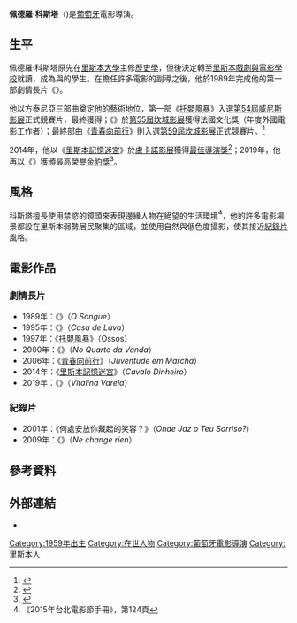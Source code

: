 {{Infobox person
| name  = 佩德羅·科斯塔<br/>Pedro Costa
| image = 
| imagesize = 
| caption = 
| birth_date = {{birth date and age|1958|12|30}}
| birth_place = {{POR}}[[里斯本|里斯本]]
| nationality = {{POR}}
| years_active = 1989年至今
| occupation = 電影導演、編劇
| spouse = 
}}

'''佩德羅·科斯塔'''（{{lang-pt|Pedro Costa}})是[[葡萄牙|葡萄牙]]電影導演。

== 生平 ==
佩德羅·科斯塔原先在[[里斯本大學|里斯本大學]]主修[[歷史學|歷史學]]，但後決定轉至[[里斯本戲劇與電影學校|里斯本戲劇與電影學校]]就讀，成為{{link-pt|安東尼奧·雷斯|António Reis (cineasta)}}與{{link-pt|保羅·洛查|Paulo Rocha (cineasta)}}的學生。在擔任許多電影的副導之後，他於1989年完成他的第一部劇情長片《{{link-en|血 (電影)|O Sangue|血}}》。

他以方泰尼亞三部曲奠定他的藝術地位，第一部《[[托嬰風暴|托嬰風暴]]》入選[[第54屆威尼斯影展|第54屆威尼斯影展]]正式競賽片，最終獲得{{link-en|金奧塞拉獎最佳攝影|Golden Osella}}；《{{link-pt|在凡妲的小房間裡|No Quarto da Vanda}}》於[[第55屆坎城影展|第55屆坎城影展]]獲得法國文化獎（年度外國電影工作者）；最終部曲《[[青春向前行|青春向前行]]》則入選[[第59届戛纳电影节|第59屆坎城影展]]正式競賽片。<ref name="cannes-2006.com">{{cite web|url=http://www.festival-cannes.com/en/archives/ficheFilm/id/4360212/year/2006.html|title=Festival de Cannes: Colossal Youth|accessdate=2009-12-13|work=festival-cannes.com|archive-date=2009-10-03|archive-url=https://web.archive.org/web/20091003132432/http://www.festival-cannes.com/en/archives/ficheFilm/id/4360212/year/2006.html|dead-url=no}}</ref>

2014年，他以《[[里斯本記憶迷宮|里斯本記憶迷宮]]》於[[盧卡諾影展|盧卡諾影展]]獲得[[盧卡諾影展最佳導演獎|最佳導演獎]]<ref>{{cite web|url= http://www.publico.pt/culturaipsilon/noticia/pedro-costa-a-concurso-e-edgar-pera-fora-de-concurso-em-locarno-1663087#/0|title= Pedro Costa estreia novo filme em Locarno|author= Jorge Mourinha|date= 16 July 2014|accessdate= 16 July 2014|work= [[publico.pt|publico.pt]]|language= pt|archive-date= 2016-10-07|archive-url= https://web.archive.org/web/20161007000922/https://www.publico.pt/culturaipsilon/noticia/pedro-costa-a-concurso-e-edgar-pera-fora-de-concurso-em-locarno-1663087#/0|dead-url= no}}</ref>；2019年，他再以《{{link-de|夢迴里斯本|Vitalina Varela (Film)}}》獲頒最高榮譽[[金豹獎|金豹獎]]<ref>{{cite web|url= https://variety.com/2019/film/global/pedro-costa-vitalina-varela-locarno-film-festival-1203305395/|title= Pedro Costa’s ‘Vitalina Varela’ Triumphs at Locarno Film Festival|author= Jay Weissberg|date= 17 August 2019|accessdate= 18 August 2019|work= [[Variety|Variety]]|archive-date= 2020-11-07|archive-url= https://web.archive.org/web/20201107234037/https://variety.com/2019/film/global/pedro-costa-vitalina-varela-locarno-film-festival-1203305395/|dead-url= no}}</ref>。

== 風格 ==
科斯塔擅長使用[[禁慾主義|禁慾]]的鏡頭來表現邊緣人物在絕望的生活環境<ref>《2015年台北電影節手冊》，第124頁</ref>，他的許多電影場景都設在里斯本弱勢居民聚集的區域，並使用自然與低色度攝影，使其接近[[紀錄片|紀錄片]]風格。

== 電影作品 ==
=== 劇情長片 ===
*1989年：《{{link-en|血 (電影)|O Sangue|血}}》（''O Sangue''）
*1995年：《{{link-en|瑪麗安娜的漫長等待|Down to Earth (1995 film)}}》（''Casa de Lava''）
*1997年：《[[托嬰風暴|托嬰風暴]]》（Ossos）
*2000年：《{{link-pt|在凡妲的小房間裡|No Quarto da Vanda}}》（''No Quarto da Vanda''）
*2006年：《[[青春向前行|青春向前行]]》（''Juventude em Marcha''）
*2014年：《[[里斯本記憶迷宮|里斯本記憶迷宮]]》（''Cavalo Dinheiro''）
*2019年：《{{link-de|夢迴里斯本|Vitalina Varela (Film)}}》（''Vitalina Varela''）

=== 紀錄片 ===
*2001年：《何處安放你藏起的笑容？》（''Onde Jaz o Teu Sorriso?''）
*2009年：《{{link-en|不變的妳|Change Nothing}}》（''Ne change rien''）

==參考資料==
{{reflist}}

==外部連結==
* {{IMDb name|id=0182276}}

{{Pedro Costa}}
{{盧卡諾影展最佳導演獎}}

{{DEFAULTSORT:Costa, Pedro}}
[[Category:1959年出生|Category:1959年出生]]
[[Category:在世人物|Category:在世人物]]
[[Category:葡萄牙電影導演|Category:葡萄牙電影導演]]
[[Category:里斯本人|Category:里斯本人]]